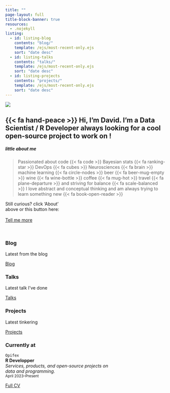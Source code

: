 ```yaml
---
title: ""
page-layout: full
title-block-banner: true
resources:
  - .nojekyll
listing: 
  - id: listing-blog
    contents: "blog/"
    template: /ejs/most-recent-only.ejs
    sort: "date desc"
  - id: listing-talks
    contents: "talks/"
    template: /ejs/most-recent-only.ejs
    sort: "date desc"
  - id: listing-projects
    contents: "projects/"
    template: /ejs/most-recent-only.ejs
    sort: "date desc"
---
```


::: {#img-me .center}
![](images/me.png)
:::


::: {.center-text}
## {{< fa hand-peace >}} Hi, I'm David. I'm a Data Scientist / R Developer always looking for a cool open-source project to work on !
:::

::: {.grid}

::: {.g-col-8}
##### little about me

> Passionated about code {{< fa code >}} Bayesian stats {{< fa ranking-star >}} DevOps {{< fa cubes >}} Neurosciences {{< fa brain >}} machine learning {{< fa circle-nodes >}} beer {{< fa beer-mug-empty >}} wine {{< fa wine-bottle >}} coffee {{< fa mug-hot >}} travel {{< fa plane-departure >}} and striving for balance {{< fa scale-balanced >}} I love abstract and conceptual thinking and am always trying to learn something new {{< fa book-open-reader >}} 
:::

::: {.g-col-4 .vh-center .center-text}
Still curious? click 'About'<br> above or this button here:<br><br>
[Tell me more](about.qmd){.btn .btn-secondary role="button"}
:::

:::

<br>

::: {.content-block}
::: {.features}

::: {.feature}
::: {.feature-top}
### Blog

Latest from the blog

::: {#listing-blog}
:::
:::

::: {.feature-bottom}
[Blog](blog.qmd){.btn .btn-secondary role="button"}
:::
:::

::: {.feature}
::: {.feature-top}
### Talks

Latest talk I've done

::: {#listing-talks}
:::
:::

::: {.feature-bottom}
[Talks](talks.qmd){.btn .btn-secondary role="button"}
:::
:::

::: {.feature}
::: {.feature-top}
### Projects

Latest tinkering

::: {#listing-projects}
:::
:::

::: {.feature-bottom}
[Projects](projects.qmd){.btn .btn-secondary role="button"}
:::
:::

:::
:::

### Currently at

`Opifex`<br>
__R Developper__<br>
_Services, products, and open-source projects on <br>
data and programming._ <br>
<small>April 2023--Present</small> 

[Full CV](https://github.com/munoztd0/CV_DMT/raw/main/CV_DMT.pdf){.btn .btn-secondary role="button"}

<link rel="me" href="https://github/com/munoztd0">
